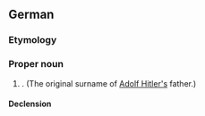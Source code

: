 ==German==
{{wikipedia|lang=de}}

===Etymology===
{{rfe|de}}

===Proper noun===
{{de-proper noun|surname}}

# {{surname|de}}. (The original surname of [[w:Adolf Hitler|Adolf Hitler's]] father.)

====Declension====
{{de-ndecl|surname}}
